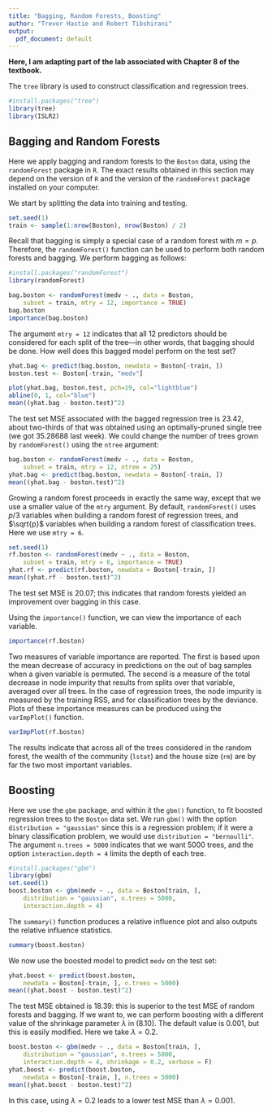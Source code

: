 ```yaml
---
title: "Bagging, Random Forests, Boosting"
author: "Trevor Hastie and Robert Tibshirani"
output:
  pdf_document: default
---
```


**Here, I am adapting part of the lab associated with Chapter 8 of the textbook.** 

The `tree` library is used to construct classification and regression trees.

```r
#install.packages("tree")
library(tree)
library(ISLR2)
```

## Bagging and Random Forests
Here we apply bagging and random forests to the `Boston` data, using the `randomForest` package in `R`. The exact results obtained in this section may depend on the version of `R` and the version of the `randomForest` package installed on your computer.

We start by splitting the data into training and testing. 

```r
set.seed(1)
train <- sample(1:nrow(Boston), nrow(Boston) / 2)
```

Recall that bagging is simply a special case of a random forest with
$m=p$. Therefore, the
`randomForest()` function can be used to perform both random forests and bagging.
We perform bagging as follows:

```r
#install.packages("randomForest")
library(randomForest)

bag.boston <- randomForest(medv ~ ., data = Boston,
    subset = train, mtry = 12, importance = TRUE)
bag.boston
importance(bag.boston)
```

The argument `mtry = 12` indicates that all $12$ predictors should be considered for each split of the tree---in other words, that bagging should be done.
How well does this bagged model perform on the test set?

```r
yhat.bag <- predict(bag.boston, newdata = Boston[-train, ])
boston.test <- Boston[-train, "medv"]

plot(yhat.bag, boston.test, pch=19, col="lightblue")
abline(0, 1, col="blue")
mean((yhat.bag - boston.test)^2)
```

The test set MSE associated with the bagged regression tree is $23.42$, about two-thirds of that was obtained using an optimally-pruned single tree (we got $35.28688$ last week).
We could change the number of trees grown by `randomForest()` using the `ntree` argument:

```r
bag.boston <- randomForest(medv ~ ., data = Boston,
    subset = train, mtry = 12, ntree = 25)
yhat.bag <- predict(bag.boston, newdata = Boston[-train, ])
mean((yhat.bag - boston.test)^2)
```


Growing a random forest proceeds in exactly the same way, except that we use a smaller value of the `mtry` argument. By default, `randomForest()` uses $p/3$ variables when building a random forest of regression trees, and $\sqrt{p}$ variables when building a random forest of classification trees. Here we use `mtry = 6`.

```r
set.seed(1)
rf.boston <- randomForest(medv ~ ., data = Boston,
    subset = train, mtry = 6, importance = TRUE)
yhat.rf <- predict(rf.boston, newdata = Boston[-train, ])
mean((yhat.rf - boston.test)^2)
```

The test set MSE is $20.07$; this indicates that random forests yielded an improvement over bagging in this case.

Using the `importance()` function, we can view the importance of each variable.

```r
importance(rf.boston)
```

Two measures of variable importance are reported. The first is based upon the mean decrease of accuracy in predictions on the out of bag samples when a given variable is permuted. The second is a measure of the total decrease in node impurity that results from splits over that variable, averaged over all trees. In the case of regression trees, the node impurity is measured by the training RSS, and for classification trees by the deviance. Plots of these importance measures can be produced using the `varImpPlot()` function.

```r
varImpPlot(rf.boston)
```

The results indicate that across all of the trees considered in the random forest, the wealth of the community (`lstat`) and the house size (`rm`) are by far the two most important variables.

## Boosting

Here we use the `gbm` package, and within it the `gbm()` function, to fit boosted regression trees to the `Boston` data set. We run `gbm()` with the option `distribution = "gaussian"` since this is a regression problem; if it were a binary classification problem, we would use `distribution = "bernoulli"`.
The argument `n.trees = 5000` indicates that we want $5000$ trees, and the option `interaction.depth = 4` limits the depth of each tree.

```r
#install.packages("gbm")
library(gbm)
set.seed(1)
boost.boston <- gbm(medv ~ ., data = Boston[train, ],
    distribution = "gaussian", n.trees = 5000,
    interaction.depth = 4)
```

The `summary()` function produces a relative influence plot and also outputs the relative influence statistics.

```r
summary(boost.boston)
```

We now use the boosted model to predict `medv` on the test set:

```r
yhat.boost <- predict(boost.boston,
    newdata = Boston[-train, ], n.trees = 5000)
mean((yhat.boost - boston.test)^2)
```

The test MSE obtained is $18.39$: this is superior to the test MSE of random forests and bagging. If we want to, we can perform boosting with a different value of the shrinkage parameter $\lambda$ in (8.10). The default value is $0.001$, but this is easily modified.
Here we take $\lambda=0.2$.

```r
boost.boston <- gbm(medv ~ ., data = Boston[train, ],
    distribution = "gaussian", n.trees = 5000,
    interaction.depth = 4, shrinkage = 0.2, verbose = F)
yhat.boost <- predict(boost.boston,
    newdata = Boston[-train, ], n.trees = 5000)
mean((yhat.boost - boston.test)^2)
```

In this case, using $\lambda=0.2$ leads to a lower test MSE than $\lambda=0.001$.

